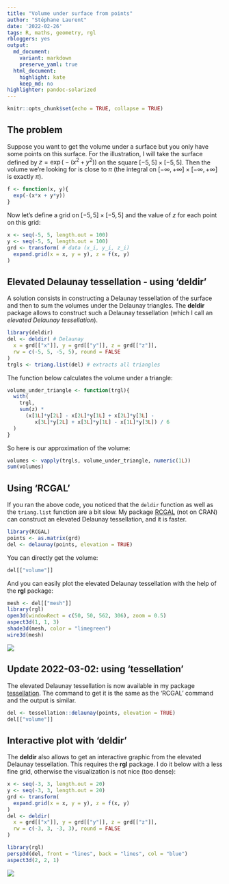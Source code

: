 ```yaml
---
title: "Volume under surface from points"
author: "Stéphane Laurent"
date: '2022-02-26'
tags: R, maths, geometry, rgl
rbloggers: yes
output:
  md_document:
    variant: markdown
    preserve_yaml: true
  html_document:
    highlight: kate
    keep_md: no
highlighter: pandoc-solarized
---
```


```r
knitr::opts_chunk$set(echo = TRUE, collapse = TRUE)
```

## The problem

Suppose you want to get the volume under a surface but you only have some 
points on this surface. 
For the illustration, I will take the surface defined by 
$z = \exp\bigl(-(x^2 + y^2)\bigr)$ on the square $[-5, 5] \times [-5, 5]$. 
Then the volume we're looking for is close to $\pi$ (the integral on 
$[-\infty, +\infty] \times [-\infty, +\infty]$ is exactly $\pi$).

```r
f <- function(x, y){
  exp(-(x*x + y*y))
}
```

Now let's define a grid on $[-5, 5] \times [-5, 5]$ and the value of $z$ 
for each point on this grid:

```r
x <- seq(-5, 5, length.out = 100)
y <- seq(-5, 5, length.out = 100)
grd <- transform( # data (x_i, y_i, z_i)
  expand.grid(x = x, y = y), z = f(x, y)
) 
```

## Elevated Delaunay tessellation - using 'deldir'

A solution consists in constructing a Delaunay tessellation of the surface 
and then to sum the volumes under the Delaunay triangles. 
The **deldir** package allows to construct such a Delaunay tessellation (which 
I call an *elevated Delaunay tessellation*).

```r
library(deldir)
del <- deldir( # Delaunay
  x = grd[["x"]], y = grd[["y"]], z = grd[["z"]],
  rw = c(-5, 5, -5, 5), round = FALSE
) 
trgls <- triang.list(del) # extracts all triangles
```

The function below calculates the volume under a triangle:

```r
volume_under_triangle <- function(trgl){
  with(
    trgl, 
    sum(z) * 
      (x[1L]*y[2L] - x[2L]*y[1L] + x[2L]*y[3L] -
         x[3L]*y[2L] + x[3L]*y[1L] - x[1L]*y[3L]) / 6
  )
}
```

So here is our approximation of the volume:

```r
volumes <- vapply(trgls, volume_under_triangle, numeric(1L))
sum(volumes)
```


## Using 'RCGAL'

If you ran the above code, you noticed that the `deldir` function as well as 
the `triang.list` function are a bit slow. My package 
[RCGAL](https://laustep.github.io/stlahblog/posts/SurfaceReconstruction.html)
(not on CRAN) can construct an elevated Delaunay tessellation, and it is 
faster.

```r
library(RCGAL)
points <- as.matrix(grd)
del <- delaunay(points, elevation = TRUE)
```

You can directly get the volume:

```r
del[["volume"]]
```

And you can easily plot the elevated Delaunay tessellation with the help of 
the **rgl** package:

```r
mesh <- del[["mesh"]]
library(rgl)
open3d(windowRect = c(50, 50, 562, 306), zoom = 0.5)
aspect3d(1, 1, 3)
shade3d(mesh, color = "limegreen")
wire3d(mesh)
```

![](figures/rgl_elevated_delaunay.png)

## Update 2022-03-02: using 'tessellation'

The elevated Delaunay tessellation is now available in my package 
[tessellation](https://github.com/stla/tessellation). The command to get it is 
the same as the 'RCGAL' command and the output is similar.

```r
del <- tessellation::delaunay(points, elevation = TRUE)
del[["volume"]]
```


## Interactive plot with 'deldir'

The **deldir** also allows to get an interactive graphic from the elevated
Delaunay tessellation. This requires the **rgl** package. I do it below with a
less fine grid, otherwise the visualization is not nice (too dense):

```r
x <- seq(-3, 3, length.out = 20)
y <- seq(-3, 3, length.out = 20)
grd <- transform(
  expand.grid(x = x, y = y), z = f(x, y)
) 
del <- deldir(
  x = grd[["x"]], y = grd[["y"]], z = grd[["z"]],
  rw = c(-3, 3, -3, 3), round = FALSE
) 
```

```r
library(rgl)
persp3d(del, front = "lines", back = "lines", col = "blue")
aspect3d(2, 2, 1)
```

![](figures/deldir_elevated_delaunay.gif)